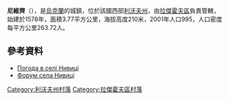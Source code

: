 {{coord|50|10|2|N|24|46|6|E|scale:100000|display=title}}

'''尼維齊'''（{{lang-uk|Нивиці}}），是[[烏克蘭|烏克蘭]]的城鎮，位於該國西部[[利沃夫州|利沃夫州]]，由[[拉傑霍夫區|拉傑霍夫區]]負責管轄，始建於1578年，面積3.77平方公里，海拔高度210米，2001年人口995，人口密度每平方公里263.72人。

==參考資料==
* [http://weather.in.ua/ua/l'vovskaja/16855 Погода в селі Нивиці]{{Wayback|url=http://weather.in.ua/ua/l%27vovskaja/16855 |date=20161114160357 }}
* [http://nyvytsi.uaforums.net Форум села Нивиці] {{Wayback|url=http://nyvytsi.uaforums.net/ |date=20161021061725 }}

[[Category:利沃夫州村落|Category:利沃夫州村落]]
[[Category:拉傑霍夫區村落|Category:拉傑霍夫區村落]]


{{Lviv-geo-stub}}